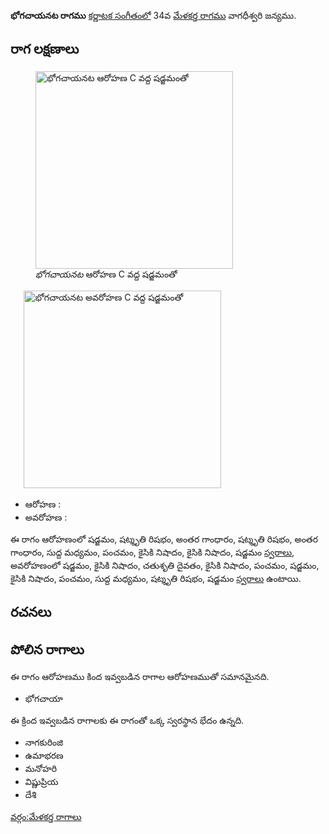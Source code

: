 {{Infobox ragam
	| name          	= భోగచాయనట
	| synonym	    	= 
	| mela          	= 
	| chakra        	= 
	| janaka        	= 
	| type          	= షడవ
	| arohanam      	= {{svaraC|S|R3|G3|R3|G3|M1|P|N2|N2|S'}} 
	| avarohanam    	= {{svaraC|S'|N2|D2|N2|P|S|N2|P|M1|R3|S}}
	| jeeva         	=
	| chhaya        	=
	| nyasa         	=
	| vishesha      	= 
	| equivalent  		= 
}}
{{కర్ణాటక సంగీత రాగాలు}}
'''భోగచాయనట రాగము''' [[కర్ణాటక సంగీతం]]లో 34వ [[మేళకర్త రాగము]] వాగధీశ్వరి జన్యము. 


==రాగ లక్షణాలు==
[[Image:bhogachayanata_ar_kb2wiki.png|thumb|right|316px|''భోగచాయనట'' ఆరోహణ C వద్ద షడ్జమంతో]]
	[[Image:bhogachayanata_av_kb2wiki.png|thumb|right|316px|''భోగచాయనట'' అవరోహణ C వద్ద షడ్జమంతో]]

* ఆరోహణ : {{svaraC|S|R3|G3|R3|G3|M1|P|N2|N2|S'}} 
* అవరోహణ : {{svaraC|S'|N2|D2|N2|P|S|N2|P|M1|R3|S}}

ఈ రాగం ఆరోహణంలో షడ్జమం, షట్శృతి రిషభం, అంతర గాంధారం, షట్శృతి రిషభం, అంతర గాంధారం, సుద్ద మధ్యమం, పంచమం, కైసికి నిషాదం, కైసికి నిషాదం, షడ్జమం [[స్వరాలు]], అవరోహణంలో షడ్జమం, కైసికి నిషాదం, చతుశృతి దైవతం, కైసికి నిషాదం, పంచమం, షడ్జమం, కైసికి నిషాదం, పంచమం, సుద్ద మధ్యమం, షట్శృతి రిషభం, షడ్జమం [[స్వరాలు]] ఉంటాయి.

==రచనలు==



==పోలిన రాగాలు==
ఈ రాగం ఆరోహణము కింద ఇవ్వబడిన రాగాల ఆరోహణముతో సమానమైనది.
* భోగచాయా

ఈ క్రింద ఇవ్వబడిన రాగాలకు ఈ రాగంతో ఒక్క స్వరస్థాన భేదం ఉన్నది.
* నాగకురింజి
* ఉమాభరణ
* మనోహరి
* విష్ణుప్రియ
* దేశి



[[వర్గం:మేళకర్త రాగాలు]]